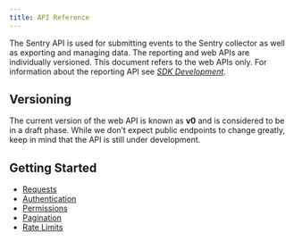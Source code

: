 ```yaml
---
title: API Reference
---
```


The Sentry API is used for submitting events to the Sentry collector as well as exporting and managing data. The reporting and web APIs are individually versioned. This document refers to the web APIs only. For information about the reporting API see [_SDK Development_](https://develop.sentry.dev/sdk/overview/).

## Versioning

The current version of the web API is known as **v0** and is considered to be in a draft phase. While we don’t expect public endpoints to change greatly, keep in mind that the API is still under development.

## Getting Started

- [Requests](/api/requests/)
- [Authentication](/api/auth/)
- [Permissions](/api/permissions/)
- [Pagination](/api/pagination/)
- [Rate Limits](/api/ratelimits)
